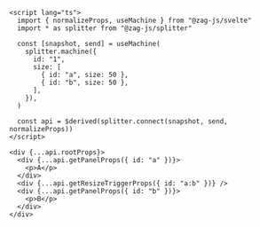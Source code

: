 ```svelte
<script lang="ts">
  import { normalizeProps, useMachine } from "@zag-js/svelte"
  import * as splitter from "@zag-js/splitter"

  const [snapshot, send] = useMachine(
    splitter.machine({
      id: "1",
      size: [
        { id: "a", size: 50 },
        { id: "b", size: 50 },
      ],
    }),
  )

  const api = $derived(splitter.connect(snapshot, send, normalizeProps))
</script>

<div {...api.rootProps}>
  <div {...api.getPanelProps({ id: "a" })}>
    <p>A</p>
  </div>
  <div {...api.getResizeTriggerProps({ id: "a:b" })} />
  <div {...api.getPanelProps({ id: "b" })}>
    <p>B</p>
  </div>
</div>
```
